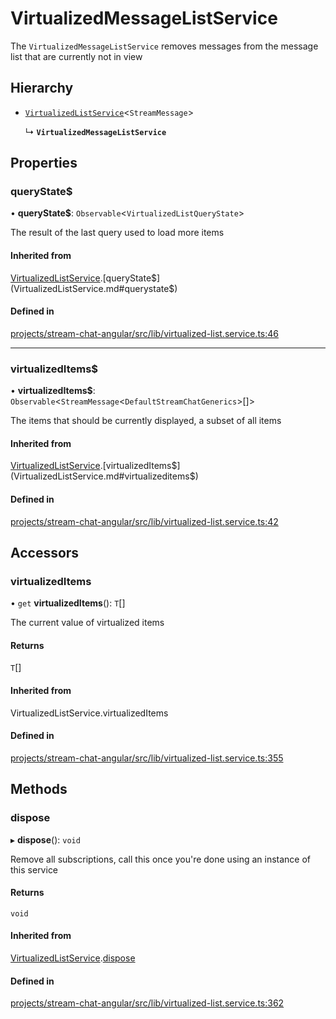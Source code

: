 # VirtualizedMessageListService

The `VirtualizedMessageListService` removes messages from the message list that are currently not in view

## Hierarchy

- [`VirtualizedListService`](VirtualizedListService.md)<`StreamMessage`\>

  ↳ **`VirtualizedMessageListService`**

## Properties

### queryState$

• **queryState$**: `Observable`\<`VirtualizedListQueryState`\>

The result of the last query used to load more items

#### Inherited from

[VirtualizedListService](VirtualizedListService.md).[queryState$](VirtualizedListService.md#querystate$)

#### Defined in

[projects/stream-chat-angular/src/lib/virtualized-list.service.ts:46](https://github.com/GetStream/stream-chat-angular/blob/60243e87842168db789537ed2075a5b53eae990c/projects/stream-chat-angular/src/lib/virtualized-list.service.ts#L46)

___

### virtualizedItems$

• **virtualizedItems$**: `Observable`\<`StreamMessage`\<`DefaultStreamChatGenerics`\>[]\>

The items that should be currently displayed, a subset of all items

#### Inherited from

[VirtualizedListService](VirtualizedListService.md).[virtualizedItems$](VirtualizedListService.md#virtualizeditems$)

#### Defined in

[projects/stream-chat-angular/src/lib/virtualized-list.service.ts:42](https://github.com/GetStream/stream-chat-angular/blob/60243e87842168db789537ed2075a5b53eae990c/projects/stream-chat-angular/src/lib/virtualized-list.service.ts#L42)

## Accessors

### virtualizedItems

• `get` **virtualizedItems**(): `T`[]

The current value of virtualized items

#### Returns

`T`[]

#### Inherited from

VirtualizedListService.virtualizedItems

#### Defined in

[projects/stream-chat-angular/src/lib/virtualized-list.service.ts:355](https://github.com/GetStream/stream-chat-angular/blob/60243e87842168db789537ed2075a5b53eae990c/projects/stream-chat-angular/src/lib/virtualized-list.service.ts#L355)

## Methods

### dispose

▸ **dispose**(): `void`

Remove all subscriptions, call this once you're done using an instance of this service

#### Returns

`void`

#### Inherited from

[VirtualizedListService](VirtualizedListService.md).[dispose](VirtualizedListService.md#dispose)

#### Defined in

[projects/stream-chat-angular/src/lib/virtualized-list.service.ts:362](https://github.com/GetStream/stream-chat-angular/blob/60243e87842168db789537ed2075a5b53eae990c/projects/stream-chat-angular/src/lib/virtualized-list.service.ts#L362)
